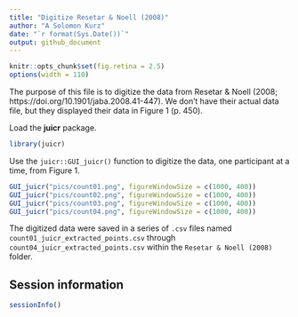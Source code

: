 ```yaml
---
title: "Digitize Resetar & Noell (2008)"
author: "A Solomon Kurz"
date: "`r format(Sys.Date())`"
output: github_document
---
```


```r
knitr::opts_chunk$set(fig.retina = 2.5)
options(width = 110)
```

The purpose of this file is to digitize the data from Resetar & Noell (2008; https://doi.org/10.1901/jaba.2008.41-447). We don't have their actual data file, but they displayed their data in Figure 1 (p. 450).

Load the **juicr** package.

```r
library(juicr)
```

Use the `juicr::GUI_juicr()` function to digitize the data, one participant at a time, from Figure 1.

```r
GUI_juicr("pics/count01.png", figureWindowSize = c(1000, 400))
GUI_juicr("pics/count02.png", figureWindowSize = c(1000, 400))
GUI_juicr("pics/count03.png", figureWindowSize = c(1000, 400))
GUI_juicr("pics/count04.png", figureWindowSize = c(1000, 400))
```

The digitized data were saved in a series of `.csv` files named `count01_juicr_extracted_points.csv` through `count04_juicr_extracted_points.csv` within the `Resetar & Noell (2008)` folder.

## Session information

```r
sessionInfo()
```

